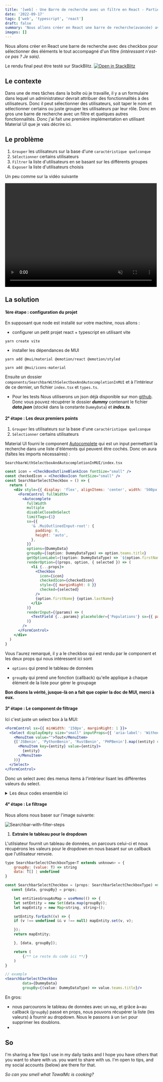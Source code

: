 ```yaml
---
title: '[web] - Une Barre de recherche avec un filtre en React - Partie 1: MUI'
date: '2022-09-17'
tags: ['web', 'typescript', 'react']
draft: false
summary: 'Nous allons créer en React une barre de recherche(avancée) avec filtre.'
images: []
---
```


Nous allons créer en React une barre de recherche avec des checkbox pour sélectionner
des éléments le tout accompagné d'un filtre _(intéressant n'est-ce pas ? Je sais)_.

Le rendu final peut être testé sur StackBlitz. [![Open in StackBlitz](https://developer.stackblitz.com/img/open_in_stackblitz.svg)](https://stackblitz.com/github/TawalMc/SearchbarWithSelectbox)

## Le contexte

Dans une de mes tâches dans la boîte où je travaille, il y a un formulaire dans lequel
un administrateur devrait attribuer des fonctionnalités à des utilisateurs. Donc il peut
sélectionner des utilisateurs, soit taper le nom et sélectionner certains ou juste grouper
les utilisateurs par leur rôle. Donc en gros une barre de recherche avec un filtre et quelques
autres fonctionnalités. Donc j'ai fait une première implémentation en utilisant Material UI
que je vais décrire ici.

## Le problème

1. `Grouper` les utilisateurs sur la base d'une `caractéristique quelconque`
2. `Sélectionner` certains utilisateurs
3. `Filtrer` la liste d'utilisateurs en se basant sur les différents groupes
4. `Exposer` la liste d'utilisateurs choisis

Un peu comme sur la vidéo suivante

<div
  style={{
    display: 'flex',
    flexDirection: 'column',
    alignItems: 'center',
    justifyContent: 'center',
  }}
>
  <video width="500" height="340" loop controls autoPlay muted>
    <source
      aria-label={'Barre de recherche avec filtre'}
      about={''}
      src={'/static/images/barre_de_recherche_avec_filtre.mp4'}
      type="video/mp4"
    />
    Votre navigateur ne prend pas en charge audio ou video.
  </video>
</div>

## La solution

#### 1ère étape : configuration du projet

En supposant que node est installé sur votre machine, nous allons :

- configurer un petit projet react + typescript en utilisant vite

```shell
yarn create vite
```

- installer les dépendances de MUI

```shell
yarn add @mui/material @emotion/react @emotion/styled
```

```shell
yarn add @mui/icons-material
```

Ensuite un dossier `components/SearchbarWithSelectboxAndAutocompletionInMUI`
et à l'intérieur de ce dernier, un fichier `index.tsx` et `types.ts`.

- Pour les tests
  Nous utiliserons un json déjà disponible sur mon [github](https://github.com/TawalMc/SearchbarWithSelectbox/tree/main/src/dummy).
  Donc vous pouvez récupérer le dossier **_dummy_** contenant le fichier
  **_data.json_** (stocké dans la constante `DummyData`) et **_index.ts_**.

#### 2ᵉ étape : Les deux premiers points

1. `Grouper` les utilisateurs sur la base d'une `caractéristique quelconque`
2. `Sélectionner` certains utilisateurs

Material UI fourni le component [Autocomplete](https://mui.com/material-ui/react-autocomplete/)
qui est un input permettant la recherche dans une liste d'éléments qui peuvent être cochés.
Donc on aura (faîtes les imports nécessaires) :

`SearchbarWithSelectboxAndAutocompletionInMUI/index.tsx`

```jsx
const icon = <CheckBoxOutlineBlankIcon fontSize="small" />
const checkedIcon = <CheckBoxIcon fontSize="small" />
const SearchbarSelectCheckbox = () => {
  return (
    <div style={{ display: 'flex', alignItems: 'center', width: '500px' }}>
      <FormControl fullWidth>
        <Autocomplete
          fullWidth
          multiple
          disableCloseOnSelect
          limitTags={1}
          sx={{
            '& .MuiOutlinedInput-root': {
              padding: 0,
              height: 'auto',
            },
          }}
          options={DummyData}
          groupBy={(option: DummyDataType) => option.teams.title}
          getOptionLabel={(option: DummyDataType) => `${option.firstName} ${option.lastName}`}
          renderOption={(props, option, { selected }) => (
            <li {...props}>
              <Checkbox
                icon={icon}
                checkedIcon={checkedIcon}
                style={{ marginRight: 8 }}
                checked={selected}
              />
              {option.firstName} {option.lastName}
            </li>
          )}
          renderInput={(params) => (
            <TextField {...params} placeholder={'Populations'} sx={{ paddingY: 0 }} />
          )}
        />
      </FormControl>
    </div>
  )
}
```

Vous l'aurez remarqué, il y a le checkbox qui est rendu par le component et les deux props qui
nous intéressent ici sont

- `options` qui prend le tableau de données

- `groupBy` qui prend une fonction (callback) qu'elle applique à chaque élément de la liste pour
  gérer le groupage

**Bon disons la vérité, jusque-là on a fait que copier la doc de MUI, merci à eux.**

#### 3ᵉ étape : Le component de filtrage

Ici c'est juste un select box à la MUI:

```jsx
<FormControl sx={{ minWidth: '150px', marginRight: 1 }}>
  <Select displayEmpty size="small" inputProps={{ 'aria-label': 'Without label' }}>
    <MenuItem value="">Tout</MenuItem>
    {['JSBenin', 'PythonBenin', 'RustBenin', 'PHPBenin'].map((entity) => (
      <MenuItem key={entity} value={entity}>
        {entity}
      </MenuItem>
    ))}
  </Select>
</FormControl>
```

Donc un select avec des menus items à l'intérieur lisant les différentes valeurs du select.

<details >
    <summary>Les deux codes ensemble ici</summary>

`SearchbarWithSelectboxAndAutocompletionInMUI/index.tsx`

```jsx
const icon = <CheckBoxOutlineBlankIcon fontSize="small" />
const checkedIcon = <CheckBoxIcon fontSize="small" />
const SearchbarSelectCheckbox = () => {
  return (
    <div style={{ display: 'flex', alignItems: 'center', width: '500px' }}>
      <FormControl sx={{ minWidth: '150px', marginRight: 1 }}>
        <Select displayEmpty size="small" inputProps={{ 'aria-label': 'Without label' }}>
          <MenuItem value="">Tout</MenuItem>
          {['JSBenin', 'PythonBenin', 'RustBenin', 'PHPBenin'].map((entity) => (
            <MenuItem key={entity} value={entity}>
              {entity}
            </MenuItem>
          ))}
        </Select>
      </FormControl>
      <FormControl fullWidth>
        <Autocomplete
          fullWidth
          multiple
          disableCloseOnSelect
          limitTags={1}
          sx={{
            '& .MuiOutlinedInput-root': {
              padding: 0,
              height: 'auto',
            },
          }}
          options={DummyData}
          groupBy={(option: DummyDataType) => option.teams.title}
          getOptionLabel={(option: DummyDataType) => `${option.firstName} ${option.lastName}`}
          renderOption={(props, option, { selected }) => (
            <li {...props}>
              <Checkbox
                icon={icon}
                checkedIcon={checkedIcon}
                style={{ marginRight: 8 }}
                checked={selected}
              />
              {option.firstName} {option.lastName}
            </li>
          )}
          renderInput={(params) => (
            <TextField {...params} placeholder={'Populations'} sx={{ paddingY: 0 }} />
          )}
        />
      </FormControl>
    </div>
  )
}
```

</details>

#### 4ᵉ étape : Le filtrage

Nous allons nous baser sur l'image suivante:

![Searchbar-with-filter-steps](/static/images/searchbarwithfilter.png)

1. **Extraire le tableau pour le dropdown**

L'utilsiateur fournit un tableau de données, on parcours celui-ci et nous récupérons les
valeurs pour le dropdown en nous basant sur un callback que l'utilisateur renvoie.

```jsx
type SearchbarSelectCheckboxType<T extends unknown> = {
    groupBy: (value: T) => string
    data: T[] | undefined
}

const SearchbarSelectCheckbox = (props: SearchbarSelectCheckboxType) => {
   const {data, groupBy} = props;

    let entitiesGroupAsMap = useMemo(() => {
    let setEntity = new Set(data.map(groupBy));
    let mapEntity = new Map<string, string>();

    setEntity.forEach((v) => {
    if (v !== undefined && v !== null) mapEntity.set(v, v);

    });
    return mapEntity;

    }, [data, groupBy]);

    return (
        {/** Le reste du code ici **/}
    )
}

// example
<SearchbarSelectCheckbox
        data={DummyData}
        groupBy={(value: DummyDataType) => value.teams.title}/>
```

En gros:

- nous parcourons le tableau de données avec un `map`, et grâce à=au callback (`̀groupBy`)
  passé en props, nous pouvons récupérer la liste (les valeurs) à fournir au dropdown. Nous le passons
  à un `Set` pour supprimer les doublons.
-

## So

I'm sharing a few tips I use in my daily tasks and I hope you have others that you want to share with us.
you want to share with us. I'm open to tips, and my social accounts (below) are there for that.

_So can you smell what TawalMc is cooking?_
